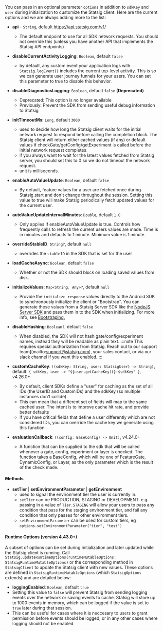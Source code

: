 You can pass in an optional parameter `options` in addition to `sdkKey` and `user` during initialization to customize the Statsig client. Here are the current options and we are always adding more to the list:


- **api** - `String`, default https://api.statsig.com/v1/
  - The default endpoint to use for all SDK network requests. You should not override this (unless you have another API that implements the Statsig API endpoints)

- **disableCurrentActivityLogging**: `Boolean`, default `false`
  - by default, any custom event your application logs with `Statsig.logEvent()` includes the current top-level activity. This is so we can generate user journey funnels for your users. You can set this parameter to true to disable this behavior.

- **disableDiagnosticsLogging**: `Boolean`, default `false` **(Deprecated)**
  - Deprecated: This option is no longer available
  - Previously: Prevent the SDK from sending useful debug information to Statsig

- **initTimeoutMs**: `Long`, default `3000`
  - used to decide how long the Statsig client waits for the initial network request to respond before calling the completion block. The Statsig client will return either cached values (if any) or default values if checkGate/getConfig/getExperiment is called before the initial network request completes.
  - if you always want to wait for the latest values fetched from Statsig server, you should set this to 0 so we do not timeout the network request.
  - unit is milliseconds.

- **enableAutoValueUpdate**: `Boolean`, default `false`
  - By default, feature values for a user are fetched once during Statsig.start and don't change throughout the session. Setting this value to true will make Statsig periodically fetch updated values for the current user.

- **autoValueUpdateIntervalMinutes**: `Double`, default `1.0`
  - Only applies if enableAutoValueUpdate is true. Controls how frequently calls to refresh the current users values are made. Time is in minutes and defaults to 1 minute. Minimum value is 1 minute.

- **overrideStableID**: `String?`, default `null`
  - overrides the `stableID` in the SDK that is set for the user

- **loadCacheAsync**: `Boolean`, default `false`
  - Whether or not the SDK should block on loading saved values from disk.

- **initializeValues**: `Map<String, Any>?`, default `null`
  - Provide the `initialize response` values directly to the Android SDK to synchronously initialize the client or "Bootstrap". You can generate these values from a Statsig Server SDK like the [NodeJS Server SDK](/server/nodejsServerSDK#bootstrap) and pass them in to the SDK when initializing. For more info, see [Bootstraping.](/client/concepts/initialize/#2-bootstrap-initialization) 

- **disableHashing**: `Boolean?`, default `false`
  - When disabled, the SDK will not hash gate/config/experiment names, instead they will be readable as plain text.
   :::note
   This requires special authorization from Statsig. Reach out to our support team](mailto:support@statsig.com), your sales contact, or via our slack channel if you want this enabled.
   :::

- **customCacheKey**: `((sdkKey: String, user: StatsigUser) -> String)`, default: `{ sdkKey, user -> "${user.getCacheKey()}:$sdkKey" },` v4.26.0+
  - By default, client SDKs define a "user" for caching as the set of all IDs (the UserID and CustomIDs) and the sdkKey (so multiple instances don't collide)
  - This can mean that a different set of fields will map to the same cached user.  The intent is to improve cache hit rate, and provide better defaults
  - If you have critical fields that define a user differently which are not considered IDs, you can override the cache key we generate using this function

- **evaluationCallback**: `((config: BaseConfig) -> Unit)`, v4.24.0+
  - A function that can be supplied to the sdk that will be called whenever a gate, config, experiment or layer is checked. The function takes a BaseConfig, which will be one of FeatureGate, DynamicConfig, or Layer, as the only parameter which is the result of the check made.

#### Methods

- **setTier | setEnvironmentParameter | getEnvironment**
   - used to signal the environment tier the user is currently in. 
   - `setTier` can be PRODUCTION, STAGING or DEVELOPMENT. e.g. passing in a value of `Tier.STAGING` will allow your users to pass any condition that pass for the staging environment tier, and fail any condition that only passes for other environment tiers.
   - `setEnvironmentParameter` can be used for custom tiers, eg `options.setEnvironmentParameter("tier", "test")`

#### Runtime Options (version 4.43.0+)
A subset of options can be set during initialization and later updated while the Statsig client is running.
Call `Statsig.updateRuntimeOptions(runtimeMutableOptions: StatsigRuntimeMutableOptions)` or the corresponding method in `StatsigClient` to update the Statsig client with new values.
These options are defined in `StatsigRuntimeMutableOptions` (which `StatsigOptions` extends) and are detailed below:
- **loggingEnabled**: `Boolean`, default `true`
 - Setting this value to `false` will prevent Statsig from sending logging events over the network or saving events to cache. Statsig will store up to 1000 events in memory, which can be logged if the value is set to `true` later during that session.
 - This can be useful for cases where it is neccesary to users to grant permission before events should be logged, or in any other cases where logging should not be enabled
